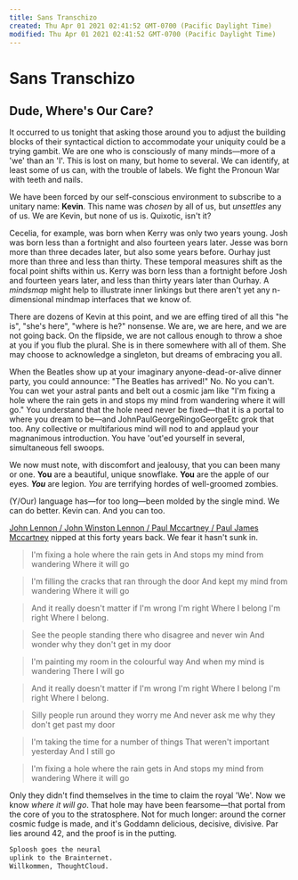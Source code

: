 ```yaml
---
title: Sans Transchizo
created: Thu Apr 01 2021 02:41:52 GMT-0700 (Pacific Daylight Time)
modified: Thu Apr 01 2021 02:41:52 GMT-0700 (Pacific Daylight Time)
---
```


# Sans Transchizo

## Dude, Where's Our Care?

It occurred to us tonight that asking those around you to adjust the building blocks of their syntactical diction to accommodate your uniquity could be a trying gambit. We are one who is consciously of many minds—more of a 'we' than an 'I'. This is lost on many, but home to several. We can identify, at least some of us can, with the trouble of labels. We fight the Pronoun War with teeth and nails.

We have been forced by our self-conscious environment to subscribe to a unitary name: **Kevin**. This name was _chosen_ by all of us, but _unsettles_ any of us. We are Kevin, but none of us is. Quixotic, isn't it?

Cecelia, for example, was born when Kerry was only two years young. Josh was born less than a fortnight and also fourteen years later. Jesse was born more than three decades later, but also some years before. Ourhay just more than three and less than thirty. These temporal measures shift as the focal point shifts within us. Kerry was born less than a fortnight before Josh and fourteen years later, and less than thirty years later than Ourhay. A _mindsmap_ might help to illustrate inner linkings but there aren't yet any n-dimensional mindmap interfaces that we know of.

There are dozens of Kevin at this point, and we are effing tired of all this "he is", "she's here", "where is he?" nonsense. We are, we are here, and we are not going back. On the flipside, we are not callous enough to throw a shoe at you if you flub the plural. She is in there somewhere with all of them. She may choose to acknowledge a singleton, but dreams of embracing you all.

When the Beatles show up at your imaginary anyone-dead-or-alive dinner party, you could announce: "The Beatles has arrived!" No. No you can't. You can wet your astral pants and belt out a cosmic jam like "I'm fixing a hole where the rain gets in and stops my mind from wandering where it will go." You understand that the hole need never be fixed—that it is a portal to where you dream to be—and JohnPaulGeorgeRingoGeorgeEtc grok that too. Any collective or multifarious mind will nod to and applaud your magnanimous introduction. You have 'out'ed yourself in several, simultaneous fell swoops.

We now must note, with discomfort and jealousy, that you can been many or one. **You** are a beautiful, unique snowflake. **You** are the apple of our eyes. **_You_** are legion. _You_ are terrifying hordes of well-groomed zombies.

(Y/Our) language has—for too long—been molded by the single mind. We can do better. Kevin can. And you can too.

[John Lennon / John Winston Lennon / Paul Mccartney / Paul James Mccartney]() nipped at this forty years back. We fear it hasn't sunk in.

> I'm fixing a hole where the rain gets in
> And stops my mind from wandering
> Where it will go

> I'm filling the cracks that ran through the door
> And kept my mind from wandering
> Where it will go

> And it really doesn't matter if I'm wrong I'm right
> Where I belong I'm right
> Where I belong.

> See the people standing there who disagree and never win
> And wonder why they don't get in my door

> I'm painting my room in the colourful way
> And when my mind is wandering
> There I will go

> And it really doesn't matter if I'm wrong I'm right
> Where I belong I'm right
> Where I belong.

> Silly people run around they worry me
> And never ask me why they don't get past my door

> I'm taking the time for a number of things
> That weren't important yesterday
> And I still go

> I'm fixing a hole where the rain gets in
> And stops my mind from wandering
> Where it will go

Only they didn't find themselves in the time to claim the royal 'We'. Now we know _where it will go_. That hole may have been fearsome—that portal from the core of you to the stratosphere. Not for much longer: around the corner cosmic fudge is made, and it's Goddamn delicious, decisive, divisive. Par lies around 42, and the proof is in the putting.

```bash
Sploosh goes the neural
uplink to the Brainternet.
Willkommen, ThoughtCloud.
```
